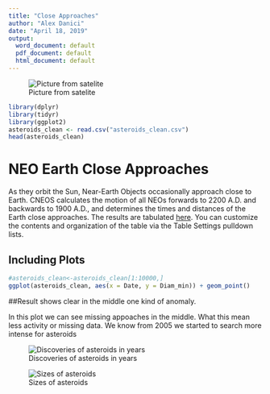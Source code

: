 ---
title: "Close Approaches"
author: "Alex Danici"
date: "April 18, 2019"
output:
  word_document: default
  pdf_document: default
  html_document: default
---

![Picture from satelite](Asteroid_2013.png)

```{r  message=FALSE, echo=FALSE}
library(dplyr)
library(tidyr)
library(ggplot2)
asteroids_clean <- read.csv("asteroids_clean.csv")
head(asteroids_clean)

```

# NEO Earth Close Approaches 

As they orbit the Sun, Near-Earth Objects occasionally approach close to Earth. CNEOS calculates the motion of all NEOs forwards to 2200 A.D. and backwards to 1900 A.D., and determines the times and distances of the Earth close approaches. The results are tabulated [here](https://cneos.jpl.nasa.gov/ca/). You can customize the contents and organization of the table via the Table Settings pulldown lists.

## Including Plots

```{r message=FALSE, echo=FALSE}
#asteroids_clean<-asteroids_clean[1:10000,]
ggplot(asteroids_clean, aes(x = Date, y = Diam_min)) + geom_point()
```

##Result shows clear in the middle one kind of anomaly.

In this plot we can see missing appoaches in the middle. What this mean less activity or missing data. We know from 2005 we started to search more intense for asteroids

![Discoveries of asteroids in years](nea_vs_time_chart.png)

![Sizes of asteroids](nea_size_bin_chart.png)